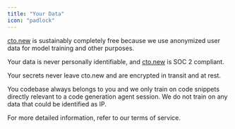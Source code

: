 ```yaml
---
title: "Your Data"
icon: "padlock"
---
```


[cto.new](http://cto.new) is sustainably completely free because we use anonymized user data for model training and other purposes.

Your data is never personally identifiable, and [cto.new](http://cto.new) is SOC 2 compliant.

Your secrets never leave cto.new and are encrypted in transit and at rest.

You codebase always belongs to you and we only train on code snippets directly relevant to a code generation agent session. We do not train on any data that could be identified as IP.

For more detailed information, refer to our terms of service.